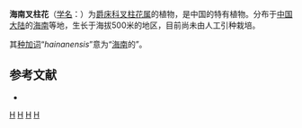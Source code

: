 {{Speciesbox
| genus = Staurogyne
| species = hainanensis
| authority = [[吴征镒|C. Y. Wu]] et H. S. Lo, 1974
}}

'''海南叉柱花'''（[[学名|学名]]：{{lang|la|''Staurogyne hainanensis''}}）为[[爵床科|爵床科]][[叉柱花属|叉柱花属]]的植物，是中国的特有植物。分布于[[中国大陆|中国大陆]]的[[海南|海南]]等地，生长于海拔500米的地区，目前尚未由人工引种栽培。

其[[种加词|种加词]]“''hainanensis''”意为“[[海南|海南]]的”。

== 参考文献 ==
<div class="references-small">
* {{cite web| url =http://www.bioinfo.cn/db05/KmzwSpecies.php?action=view&id=142| title =海南叉柱花| work =《中国高等植物数据库全库》| publisher =中国科学院微生物研究所| author =昆明植物研究所| accessdate =2009-02-20| deadurl =yes| archiveurl =https://web.archive.org/web/20160305042640/http://www.bioinfo.cn/db05/KmzwSpecies.php?action=view&id=142| archivedate =2016-03-05}}
</div>
{{Taxonbar|from=Q11149816}}

[[Category:叉柱花属|H]]
[[Category:中国特有植物|H]]
[[Category:海南植物|H]]
[[Category:1974年描述的植物|H]]